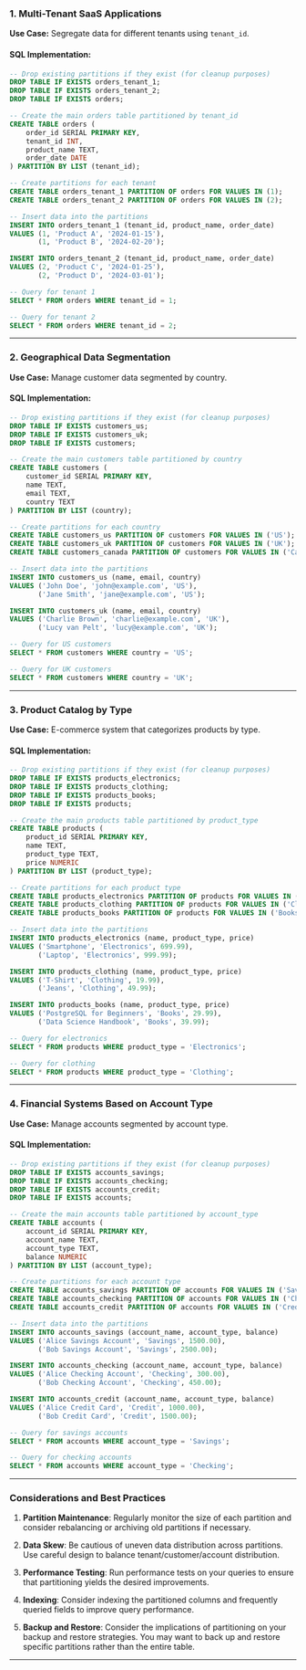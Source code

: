 ### 1. **Multi-Tenant SaaS Applications**

**Use Case:** Segregate data for different tenants using `tenant_id`.

#### SQL Implementation:

```sql
-- Drop existing partitions if they exist (for cleanup purposes)
DROP TABLE IF EXISTS orders_tenant_1;
DROP TABLE IF EXISTS orders_tenant_2;
DROP TABLE IF EXISTS orders;

-- Create the main orders table partitioned by tenant_id
CREATE TABLE orders (
    order_id SERIAL PRIMARY KEY,
    tenant_id INT,
    product_name TEXT,
    order_date DATE
) PARTITION BY LIST (tenant_id);

-- Create partitions for each tenant
CREATE TABLE orders_tenant_1 PARTITION OF orders FOR VALUES IN (1);
CREATE TABLE orders_tenant_2 PARTITION OF orders FOR VALUES IN (2);

-- Insert data into the partitions
INSERT INTO orders_tenant_1 (tenant_id, product_name, order_date)
VALUES (1, 'Product A', '2024-01-15'),
       (1, 'Product B', '2024-02-20');

INSERT INTO orders_tenant_2 (tenant_id, product_name, order_date)
VALUES (2, 'Product C', '2024-01-25'),
       (2, 'Product D', '2024-03-01');

-- Query for tenant 1
SELECT * FROM orders WHERE tenant_id = 1;

-- Query for tenant 2
SELECT * FROM orders WHERE tenant_id = 2;
```

---

### 2. **Geographical Data Segmentation**

**Use Case:** Manage customer data segmented by country.

#### SQL Implementation:

```sql
-- Drop existing partitions if they exist (for cleanup purposes)
DROP TABLE IF EXISTS customers_us;
DROP TABLE IF EXISTS customers_uk;
DROP TABLE IF EXISTS customers;

-- Create the main customers table partitioned by country
CREATE TABLE customers (
    customer_id SERIAL PRIMARY KEY,
    name TEXT,
    email TEXT,
    country TEXT
) PARTITION BY LIST (country);

-- Create partitions for each country
CREATE TABLE customers_us PARTITION OF customers FOR VALUES IN ('US');
CREATE TABLE customers_uk PARTITION OF customers FOR VALUES IN ('UK');
CREATE TABLE customers_canada PARTITION OF customers FOR VALUES IN ('Canada');

-- Insert data into the partitions
INSERT INTO customers_us (name, email, country)
VALUES ('John Doe', 'john@example.com', 'US'),
       ('Jane Smith', 'jane@example.com', 'US');

INSERT INTO customers_uk (name, email, country)
VALUES ('Charlie Brown', 'charlie@example.com', 'UK'),
       ('Lucy van Pelt', 'lucy@example.com', 'UK');

-- Query for US customers
SELECT * FROM customers WHERE country = 'US';

-- Query for UK customers
SELECT * FROM customers WHERE country = 'UK';
```

---

### 3. **Product Catalog by Type**

**Use Case:** E-commerce system that categorizes products by type.

#### SQL Implementation:

```sql
-- Drop existing partitions if they exist (for cleanup purposes)
DROP TABLE IF EXISTS products_electronics;
DROP TABLE IF EXISTS products_clothing;
DROP TABLE IF EXISTS products_books;
DROP TABLE IF EXISTS products;

-- Create the main products table partitioned by product_type
CREATE TABLE products (
    product_id SERIAL PRIMARY KEY,
    name TEXT,
    product_type TEXT,
    price NUMERIC
) PARTITION BY LIST (product_type);

-- Create partitions for each product type
CREATE TABLE products_electronics PARTITION OF products FOR VALUES IN ('Electronics');
CREATE TABLE products_clothing PARTITION OF products FOR VALUES IN ('Clothing');
CREATE TABLE products_books PARTITION OF products FOR VALUES IN ('Books');

-- Insert data into the partitions
INSERT INTO products_electronics (name, product_type, price)
VALUES ('Smartphone', 'Electronics', 699.99),
       ('Laptop', 'Electronics', 999.99);

INSERT INTO products_clothing (name, product_type, price)
VALUES ('T-Shirt', 'Clothing', 19.99),
       ('Jeans', 'Clothing', 49.99);

INSERT INTO products_books (name, product_type, price)
VALUES ('PostgreSQL for Beginners', 'Books', 29.99),
       ('Data Science Handbook', 'Books', 39.99);

-- Query for electronics
SELECT * FROM products WHERE product_type = 'Electronics';

-- Query for clothing
SELECT * FROM products WHERE product_type = 'Clothing';
```

---

### 4. **Financial Systems Based on Account Type**

**Use Case:** Manage accounts segmented by account type.

#### SQL Implementation:

```sql
-- Drop existing partitions if they exist (for cleanup purposes)
DROP TABLE IF EXISTS accounts_savings;
DROP TABLE IF EXISTS accounts_checking;
DROP TABLE IF EXISTS accounts_credit;
DROP TABLE IF EXISTS accounts;

-- Create the main accounts table partitioned by account_type
CREATE TABLE accounts (
    account_id SERIAL PRIMARY KEY,
    account_name TEXT,
    account_type TEXT,
    balance NUMERIC
) PARTITION BY LIST (account_type);

-- Create partitions for each account type
CREATE TABLE accounts_savings PARTITION OF accounts FOR VALUES IN ('Savings');
CREATE TABLE accounts_checking PARTITION OF accounts FOR VALUES IN ('Checking');
CREATE TABLE accounts_credit PARTITION OF accounts FOR VALUES IN ('Credit');

-- Insert data into the partitions
INSERT INTO accounts_savings (account_name, account_type, balance)
VALUES ('Alice Savings Account', 'Savings', 1500.00),
       ('Bob Savings Account', 'Savings', 2500.00);

INSERT INTO accounts_checking (account_name, account_type, balance)
VALUES ('Alice Checking Account', 'Checking', 300.00),
       ('Bob Checking Account', 'Checking', 450.00);

INSERT INTO accounts_credit (account_name, account_type, balance)
VALUES ('Alice Credit Card', 'Credit', 1000.00),
       ('Bob Credit Card', 'Credit', 1500.00);

-- Query for savings accounts
SELECT * FROM accounts WHERE account_type = 'Savings';

-- Query for checking accounts
SELECT * FROM accounts WHERE account_type = 'Checking';
```

---

### Considerations and Best Practices

1. **Partition Maintenance**: Regularly monitor the size of each partition and consider rebalancing or archiving old partitions if necessary.

2. **Data Skew**: Be cautious of uneven data distribution across partitions. Use careful design to balance tenant/customer/account distribution.

3. **Performance Testing**: Run performance tests on your queries to ensure that partitioning yields the desired improvements.

4. **Indexing**: Consider indexing the partitioned columns and frequently queried fields to improve query performance.

5. **Backup and Restore**: Consider the implications of partitioning on your backup and restore strategies. You may want to back up and restore specific partitions rather than the entire table.

---
